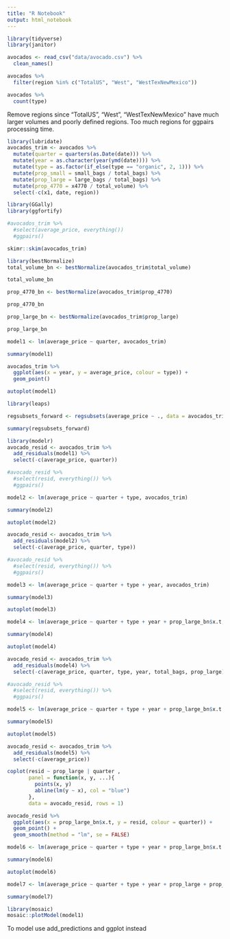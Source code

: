 ```yaml
---
title: "R Notebook"
output: html_notebook
---
```


```r
library(tidyverse)
library(janitor)

avocados <- read_csv("data/avocado.csv") %>% 
  clean_names()
```

```r
avocados %>% 
  filter(region %in% c("TotalUS", "West", "WestTexNewMexico"))
```

```r
avocados %>% 
  count(type)
```



Remove regions since "TotalUS", "West", "WestTexNewMexico" have much larger volumes and poorly defined regions. Too much regions for ggpairs processing time.

```r
library(lubridate)
avocados_trim <- avocados %>% 
  mutate(quarter = quarters(as.Date(date))) %>% 
  mutate(year = as.character(year(ymd(date)))) %>% 
  mutate(type = as.factor(if_else(type == "organic", 2, 1))) %>% 
  mutate(prop_small = small_bags / total_bags) %>% 
  mutate(prop_large = large_bags / total_bags) %>% 
  mutate(prop_4770 = x4770 / total_volume) %>% 
  select(-c(x1, date, region))
```


```r
library(GGally)
library(ggfortify)

#avocados_trim %>% 
  #select(average_price, everything()) 
  #ggpairs()
```

```r
skimr::skim(avocados_trim)
```


```r
library(bestNormalize)
total_volume_bn <- bestNormalize(avocados_trim$total_volume)

total_volume_bn
```

```r
prop_4770_bn <- bestNormalize(avocados_trim$prop_4770)

prop_4770_bn
```



```r
prop_large_bn <- bestNormalize(avocados_trim$prop_large)

prop_large_bn
```



```r
model1 <- lm(average_price ~ quarter, avocados_trim)

summary(model1)
```
```r
avocados_trim %>% 
  ggplot(aes(x = year, y = average_price, colour = type)) +
  geom_point()
```



```r
autoplot(model1)
```


```r
library(leaps)

regsubsets_forward <- regsubsets(average_price ~ ., data = avocados_trim, nvmax = 10, method = "forward")

summary(regsubsets_forward)
```

```r
library(modelr)
avocado_resid <- avocados_trim %>% 
  add_residuals(model1) %>% 
  select(-c(average_price, quarter))

#avocado_resid %>% 
  #select(resid, everything()) %>% 
  #ggpairs()
```





```r
model2 <- lm(average_price ~ quarter + type, avocados_trim)

summary(model2)
```



```r
autoplot(model2)
```
```r
avocado_resid <- avocados_trim %>% 
  add_residuals(model2) %>% 
  select(-c(average_price, quarter, type))

#avocado_resid %>% 
  #select(resid, everything()) %>% 
  #ggpairs()
```




```r
model3 <- lm(average_price ~ quarter + type + year, avocados_trim)

summary(model3)
```

```r
autoplot(model3)
```

```r
model4 <- lm(average_price ~ quarter + type + year + prop_large_bn$x.t, avocados_trim)

summary(model4)
```

```r
autoplot(model4)
```

```r
avocado_resid <- avocados_trim %>% 
  add_residuals(model4) %>% 
  select(-c(average_price, quarter, type, year, total_bags, prop_large))

#avocado_resid %>% 
  #select(resid, everything()) %>% 
  #ggpairs()
```

```r
model5 <- lm(average_price ~ quarter + type + year + prop_large_bn$x.t + prop_4770_bn$x.t, avocados_trim)

summary(model5)
```
```r
autoplot(model5)
```



```r
avocado_resid <- avocados_trim %>% 
  add_residuals(model5) %>% 
  select(-c(average_price))

```

```r
coplot(resid ~ prop_large | quarter ,
       panel = function(x, y, ...){
         points(x, y)
         abline(lm(y ~ x), col = "blue")
       },
       data = avocado_resid, rows = 1)
```



```r
avocado_resid %>%
  ggplot(aes(x = prop_large_bn$x.t, y = resid, colour = quarter)) +
  geom_point() +
  geom_smooth(method = "lm", se = FALSE)
```

```r
model6 <- lm(average_price ~ quarter + type + year + prop_large_bn$x.t + prop_4770_bn$x.t + prop_4770_bn$x.t:type, avocados_trim)

summary(model6)
```

```r
autoplot(model6)
```
```r
model7 <- lm(average_price ~ quarter + type + year + prop_large + prop_4770 + prop_4770:type, avocados_trim)

summary(model7)
```


```r
library(mosaic)
mosaic::plotModel(model1)
```

To model use add_predictions and ggplot instead 

